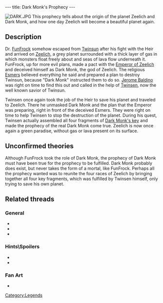---
title: Dark Monk's Prophecy
---

[[Image:DARK.JPG|right]]
This prophecy tells about the origin of the planet Zeelich and Dark Monk, and how one day Zeelich will become a beautiful planet again.

{{Quote|
Quote=In the beginning, the 2 mother planets, Zeer (the sun) and Lich (the cold) met one another during the Oogh: the great cataclysm. From this Zeelich was born. Life appeared and the brotherhood of the Gods sent there the youngest son of the light, who was called Kard N'kom. Alas, some deleterious fumes emanating from the Great Sulfur Mine disfigured him. His horribly mutilated face escaped the Gods, and it was decided that Kard N'kom would have to forever hide his face and never again appear in front of the noble assembly. Condemned to roam the cosmos forever, Kard N'kom saw his Name erased from the divine law. He who wanders without a face became then known as Dark Monk... Zeelich was populated with 4 different races, condemned by the Gods to fight each other forever. But, life being stronger, the divine brotherhood hurled Zeelich into the first sun of the Novae system. This shock created the planet such as we know it: a blanket of clouds isolating the rocky summits from the melting ground.'''

Then Dark Monk came back and announced the latest verdict from the Gods. The races were to fraternize and share the task of returning Zeelich to its former beauty. He unveiled a great wonder: from the deadly cloud, hideous monsters were born and threatened to invade the planet. But, thanks to his Key, Dark Monk also gave rise to a volcano which erupted and sculpted in basalt a gigantic statue in his image, holding the Stone Book of the 10,000 Names. At each ceremony, lightning would henceforth inscribe once more the Name of God, Dark Monk. Before disappearing, Dark Monk broke his Key into 4 pieces and thus revealed the Great Prophecy. On the day when the 10,000th Name of God is engraved the reunion of the 4 fragments of the Key will make the monsters and the gas disappear, and will give back to Zeelich the heavenly appearance of its origin. Life will then be reborn as it was in the time of Eden.|
Character=The prophecy, from the walls inside Dark Monk's temple.}}
{{Quote|
Quote=... and when the stranger appears, alone capable of reuniting the four keys, Dark Monk will oppose... ...in the ultimate celebration the monsters and the gas will disappear... in forgetfulness Dark Monk will go... ... and life will Zeelich regain...|
Character=This is (partially) the third and final piece of the prophecy, which can be found inside the statue of Dark Monk.}}

==Description==
Dr. [[FunFrock]] somehow escaped from [[Twinsun]] after his fight with the Heir and arrived on [[Zeelich]], a grey planet surrounded with a thick layer of gas in which monsters float freely about and seas of lava flow underneath it. FunFrock, up for more evil plans, made a pact with the [[Emperor of Zeelich]] and deceived himself as Dark Monk, the god of Zeelich. The religious [[Esmers]] believed everything he said and prepared a plan to destroy Twinsun, because "Dark Monk" instructed them to do so. [[Jerome Baldino]] was right on time to find this out and called in the help of [[Twinsen]], now the well known savior of Twinsun.

Twinsen once again took the job of the Heir to save his planet and traveled to Zeelich. There he unmasked Dark Monk and the plan that the Emperor was preparing, right in front of the deceived Esmers. They were right on time to help Twinsen to stop the destruction of the planet. During his quest, Twinsen actually assembled all four fragments of [[Dark Monk's key]] and made the prophecy of the real Dark Monk come true. Zeelich is now once again a green paradise, without gas or lava present on its surface.

==Unconfirmed theories==
Although FunFrock took the role of Dark Monk, the prophecy of Dark Monk must have been true for the prophecy to be fulfilled. Dark Monk probably does exist, but never takes the form of a mortal, like FunFrock. Perhaps all the prophecy wanted was to reunite the four races of Zeelich by bringing together all four key fragments, which was fulfilled by Twinsen himself, only trying to save his own planet.

==Related threads==
===General===
* {{thread|id=8318|title=Noticed something weird??}}
* {{thread|id=2693|title=Dark Monk}}
* {{thread|id=1867|title=Do you remember when... <nowiki>[spolier]</nowiki>}}

===Hints\Spoilers===
* {{thread|id=7466|title=wow}}
* {{thread|id=3517|title=Miscellaneous question...}}

===Fan Art===
* {{thread|id=5533|title=Dark Monk}}

[[Category:Legends]]
